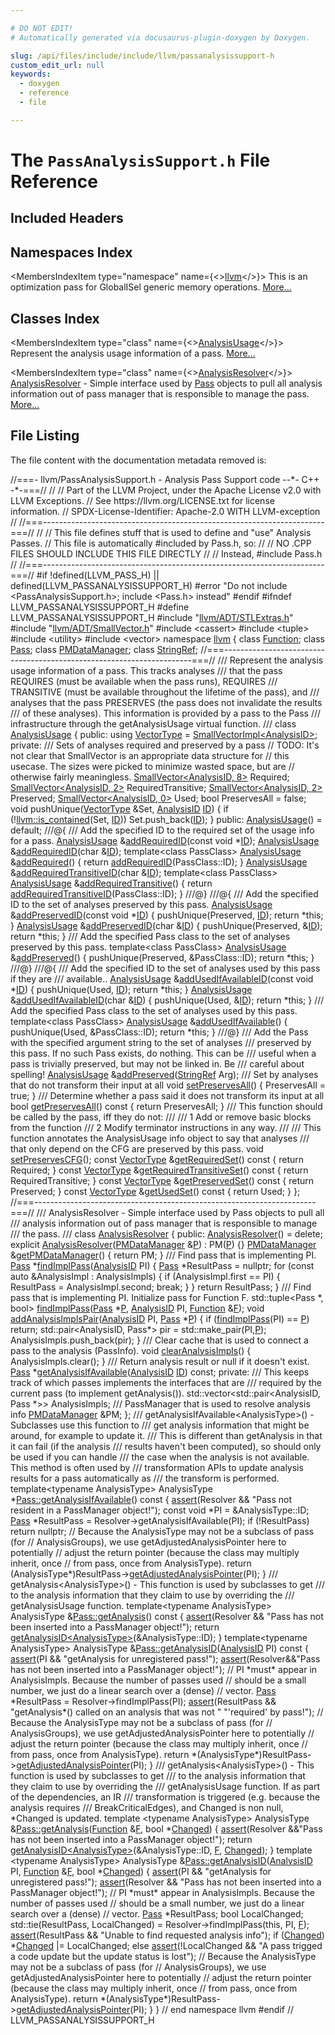 ```yaml
---

# DO NOT EDIT!
# Automatically generated via docusaurus-plugin-doxygen by Doxygen.

slug: /api/files/include/include/llvm/passanalysissupport-h
custom_edit_url: null
keywords:
  - doxygen
  - reference
  - file

---
```





# The `PassAnalysisSupport.h` File Reference

<DoxygenPage pluginConfig={pluginConfig}>



## Included Headers

<IncludesList>
<IncludesListItem
  filePath="llvm/ADT/STLExtras.h"
  permalink="/docs/api/files/include/include/llvm/include/llvm/adt/stlextras-h"
  isLocal="true" />
<IncludesListItem
  filePath="llvm/ADT/SmallVector.h"
  permalink="/docs/api/files/include/include/llvm/include/llvm/adt/smallvector-h"
  isLocal="true" />
<IncludesListItem
  filePath="cassert"
  permalink=""
  isLocal="false" />
<IncludesListItem
  filePath="tuple"
  permalink=""
  isLocal="false" />
<IncludesListItem
  filePath="utility"
  permalink=""
  isLocal="false" />
<IncludesListItem
  filePath="vector"
  permalink=""
  isLocal="false" />
</IncludesList>

## Namespaces Index

<MembersIndex>

<MembersIndexItem
  type="namespace"
  name={<><a href="/docs/api/namespaces/llvm">llvm</a></>}>
This is an optimization pass for GlobalISel generic memory operations. <a href="/docs/api/namespaces/llvm/#details">More...</a>
</MembersIndexItem>

</MembersIndex>

## Classes Index

<MembersIndex>

<MembersIndexItem
  type="class"
  name={<><a href="/docs/api/classes/llvm/analysisusage">AnalysisUsage</a></>}>
Represent the analysis usage information of a pass. <a href="/docs/api/classes/llvm/analysisusage/#details">More...</a>
</MembersIndexItem>

<MembersIndexItem
  type="class"
  name={<><a href="/docs/api/classes/llvm/analysisresolver">AnalysisResolver</a></>}>
<a href="/docs/api/classes/llvm/analysisresolver">AnalysisResolver</a> - Simple interface used by <a href="/docs/api/classes/llvm/pass">Pass</a> objects to pull all analysis information out of pass manager that is responsible to manage the pass. <a href="/docs/api/classes/llvm/analysisresolver/#details">More...</a>
</MembersIndexItem>

</MembersIndex>


## File Listing

The file content with the documentation metadata removed is:

<ProgramListing>

<Link id="l00001" /><CodeLine lineNumber="1"><Highlight kind="comment">//===- llvm/PassAnalysisSupport.h - Analysis Pass Support code --&#42;- C++ -&#42;-===//</Highlight><Highlight kind="normal"></Highlight></CodeLine>
<Link id="l00002" /><CodeLine lineNumber="2"><Highlight kind="normal"></Highlight><Highlight kind="comment">//</Highlight><Highlight kind="normal"></Highlight></CodeLine>
<Link id="l00003" /><CodeLine lineNumber="3"><Highlight kind="normal"></Highlight><Highlight kind="comment">// Part of the LLVM Project, under the Apache License v2.0 with LLVM Exceptions.</Highlight><Highlight kind="normal"></Highlight></CodeLine>
<Link id="l00004" /><CodeLine lineNumber="4"><Highlight kind="normal"></Highlight><Highlight kind="comment">// See https://llvm.org/LICENSE.txt for license information.</Highlight><Highlight kind="normal"></Highlight></CodeLine>
<Link id="l00005" /><CodeLine lineNumber="5"><Highlight kind="normal"></Highlight><Highlight kind="comment">// SPDX-License-Identifier: Apache-2.0 WITH LLVM-exception</Highlight><Highlight kind="normal"></Highlight></CodeLine>
<Link id="l00006" /><CodeLine lineNumber="6"><Highlight kind="normal"></Highlight><Highlight kind="comment">//</Highlight><Highlight kind="normal"></Highlight></CodeLine>
<Link id="l00007" /><CodeLine lineNumber="7"><Highlight kind="normal"></Highlight><Highlight kind="comment">//===----------------------------------------------------------------------===//</Highlight><Highlight kind="normal"></Highlight></CodeLine>
<Link id="l00008" /><CodeLine lineNumber="8"><Highlight kind="normal"></Highlight><Highlight kind="comment">//</Highlight><Highlight kind="normal"></Highlight></CodeLine>
<Link id="l00009" /><CodeLine lineNumber="9"><Highlight kind="normal"></Highlight><Highlight kind="comment">// This file defines stuff that is used to define and &quot;use&quot; Analysis Passes.</Highlight><Highlight kind="normal"></Highlight></CodeLine>
<Link id="l00010" /><CodeLine lineNumber="10"><Highlight kind="normal"></Highlight><Highlight kind="comment">// This file is automatically #included by Pass.h, so:</Highlight><Highlight kind="normal"></Highlight></CodeLine>
<Link id="l00011" /><CodeLine lineNumber="11"><Highlight kind="normal"></Highlight><Highlight kind="comment">//</Highlight><Highlight kind="normal"></Highlight></CodeLine>
<Link id="l00012" /><CodeLine lineNumber="12"><Highlight kind="normal"></Highlight><Highlight kind="comment">//           NO .CPP FILES SHOULD INCLUDE THIS FILE DIRECTLY</Highlight><Highlight kind="normal"></Highlight></CodeLine>
<Link id="l00013" /><CodeLine lineNumber="13"><Highlight kind="normal"></Highlight><Highlight kind="comment">//</Highlight><Highlight kind="normal"></Highlight></CodeLine>
<Link id="l00014" /><CodeLine lineNumber="14"><Highlight kind="normal"></Highlight><Highlight kind="comment">// Instead, #include Pass.h</Highlight><Highlight kind="normal"></Highlight></CodeLine>
<Link id="l00015" /><CodeLine lineNumber="15"><Highlight kind="normal"></Highlight><Highlight kind="comment">//</Highlight><Highlight kind="normal"></Highlight></CodeLine>
<Link id="l00016" /><CodeLine lineNumber="16"><Highlight kind="normal"></Highlight><Highlight kind="comment">//===----------------------------------------------------------------------===//</Highlight><Highlight kind="normal"></Highlight></CodeLine>
<Link id="l00017" /><CodeLine lineNumber="17"><Highlight kind="normal"></Highlight></CodeLine>
<Link id="l00018" /><CodeLine lineNumber="18"><Highlight kind="normal"></Highlight><Highlight kind="preprocessor">#if !defined(LLVM&#95;PASS&#95;H) || defined(LLVM&#95;PASSANALYSISSUPPORT&#95;H)</Highlight><Highlight kind="normal"></Highlight></CodeLine>
<Link id="l00019" /><CodeLine lineNumber="19"><Highlight kind="normal"></Highlight><Highlight kind="preprocessor">#error &quot;Do not include &lt;PassAnalysisSupport.h&gt;; include &lt;Pass.h&gt; instead&quot;</Highlight><Highlight kind="normal"></Highlight></CodeLine>
<Link id="l00020" /><CodeLine lineNumber="20"><Highlight kind="normal"></Highlight><Highlight kind="preprocessor">#endif</Highlight><Highlight kind="normal"></Highlight></CodeLine>
<Link id="l00021" /><CodeLine lineNumber="21"><Highlight kind="normal"></Highlight></CodeLine>
<Link id="l00022" /><CodeLine lineNumber="22"><Highlight kind="normal"></Highlight><Highlight kind="preprocessor">#ifndef LLVM&#95;PASSANALYSISSUPPORT&#95;H</Highlight><Highlight kind="normal"></Highlight></CodeLine>
<Link id="l00023" /><CodeLine lineNumber="23"><Highlight kind="normal"></Highlight><Highlight kind="preprocessor">#define LLVM&#95;PASSANALYSISSUPPORT&#95;H</Highlight><Highlight kind="normal"></Highlight></CodeLine>
<Link id="l00024" /><CodeLine lineNumber="24"><Highlight kind="normal"></Highlight></CodeLine>
<Link id="l00025" /><CodeLine lineNumber="25"><Highlight kind="normal"></Highlight><Highlight kind="preprocessor">#include &quot;<a href="/docs/api/files/include/include/llvm/include/llvm/adt/stlextras-h">llvm/ADT/STLExtras.h</a>&quot;</Highlight><Highlight kind="normal"></Highlight></CodeLine>
<Link id="l00026" /><CodeLine lineNumber="26"><Highlight kind="normal"></Highlight><Highlight kind="preprocessor">#include &quot;<a href="/docs/api/files/include/include/llvm/include/llvm/adt/smallvector-h">llvm/ADT/SmallVector.h</a>&quot;</Highlight><Highlight kind="normal"></Highlight></CodeLine>
<Link id="l00027" /><CodeLine lineNumber="27"><Highlight kind="normal"></Highlight><Highlight kind="preprocessor">#include &lt;cassert&gt;</Highlight><Highlight kind="normal"></Highlight></CodeLine>
<Link id="l00028" /><CodeLine lineNumber="28"><Highlight kind="normal"></Highlight><Highlight kind="preprocessor">#include &lt;tuple&gt;</Highlight><Highlight kind="normal"></Highlight></CodeLine>
<Link id="l00029" /><CodeLine lineNumber="29"><Highlight kind="normal"></Highlight><Highlight kind="preprocessor">#include &lt;utility&gt;</Highlight><Highlight kind="normal"></Highlight></CodeLine>
<Link id="l00030" /><CodeLine lineNumber="30"><Highlight kind="normal"></Highlight><Highlight kind="preprocessor">#include &lt;vector&gt;</Highlight><Highlight kind="normal"></Highlight></CodeLine>
<Link id="l00031" /><CodeLine lineNumber="31"><Highlight kind="normal"></Highlight></CodeLine>
<Link id="l00032" /><CodeLine lineNumber="32"><Highlight kind="normal"></Highlight><Highlight kind="keyword">namespace </Highlight><Highlight kind="normal"><a href="/docs/api/namespaces/llvm">llvm</a> &#123;</Highlight></CodeLine>
<Link id="l00033" /><CodeLine lineNumber="33"><Highlight kind="normal"></Highlight></CodeLine>
<Link id="l00034" /><CodeLine lineNumber="34"><Highlight kind="normal"></Highlight><Highlight kind="keyword">class </Highlight><Highlight kind="normal"><a href="/docs/api/classes/llvm/function">Function</a>;</Highlight></CodeLine>
<Link id="l00035" /><CodeLine lineNumber="35"><Highlight kind="normal"></Highlight><Highlight kind="keyword">class </Highlight><Highlight kind="normal"><a href="/docs/api/classes/llvm/pass">Pass</a>;</Highlight></CodeLine>
<Link id="l00036" /><CodeLine lineNumber="36"><Highlight kind="normal"></Highlight><Highlight kind="keyword">class </Highlight><Highlight kind="normal"><a href="/docs/api/classes/llvm/pmdatamanager">PMDataManager</a>;</Highlight></CodeLine>
<Link id="l00037" /><CodeLine lineNumber="37"><Highlight kind="normal"></Highlight><Highlight kind="keyword">class </Highlight><Highlight kind="normal"><a href="/docs/api/classes/llvm/stringref">StringRef</a>;</Highlight></CodeLine>
<Link id="l00038" /><CodeLine lineNumber="38"><Highlight kind="normal"></Highlight></CodeLine>
<Link id="l00039" /><CodeLine lineNumber="39"><Highlight kind="normal"></Highlight><Highlight kind="comment">//===----------------------------------------------------------------------===//</Highlight><Highlight kind="comment"></Highlight></CodeLine>
<Link id="l00040" /><CodeLine lineNumber="40"><Highlight kind="comment">/// Represent the analysis usage information of a pass.  This tracks analyses</Highlight></CodeLine>
<Link id="l00041" /><CodeLine lineNumber="41"><Highlight kind="comment">/// that the pass REQUIRES (must be available when the pass runs), REQUIRES</Highlight></CodeLine>
<Link id="l00042" /><CodeLine lineNumber="42"><Highlight kind="comment">/// TRANSITIVE (must be available throughout the lifetime of the pass), and</Highlight></CodeLine>
<Link id="l00043" /><CodeLine lineNumber="43"><Highlight kind="comment">/// analyses that the pass PRESERVES (the pass does not invalidate the results</Highlight></CodeLine>
<Link id="l00044" /><CodeLine lineNumber="44"><Highlight kind="comment">/// of these analyses).  This information is provided by a pass to the Pass</Highlight></CodeLine>
<Link id="l00045" /><CodeLine lineNumber="45"><Highlight kind="comment">/// infrastructure through the getAnalysisUsage virtual function.</Highlight></CodeLine>
<Link id="l00046" /><CodeLine lineNumber="46"><Highlight kind="comment">///</Highlight><Highlight kind="normal"></Highlight></CodeLine>
<Link id="l00047" /><CodeLine lineNumber="47" lineLink="/docs/api/classes/llvm/analysisusage"><Highlight kind="normal"></Highlight><Highlight kind="keyword">class </Highlight><Highlight kind="normal"><a href="/docs/api/classes/llvm/analysisusage/#aa371d2d081bd5a108b861090ac8f8cf7">AnalysisUsage</a> &#123;</Highlight></CodeLine>
<Link id="l00048" /><CodeLine lineNumber="48"><Highlight kind="normal"></Highlight><Highlight kind="keyword">public</Highlight><Highlight kind="normal">:</Highlight></CodeLine>
<Link id="l00049" /><CodeLine lineNumber="49" lineLink="/docs/api/classes/llvm/analysisusage/#aca5945c84f7ab80d6fb87b09c633aff9"><Highlight kind="normal">  </Highlight><Highlight kind="keyword">using </Highlight><Highlight kind="normal"><a href="/docs/api/classes/llvm/analysisusage/#aca5945c84f7ab80d6fb87b09c633aff9">VectorType</a> = <a href="/docs/api/classes/llvm/smallvectorimpl">SmallVectorImpl&lt;AnalysisID&gt;</a>;</Highlight></CodeLine>
<Link id="l00050" /><CodeLine lineNumber="50"><Highlight kind="normal"></Highlight></CodeLine>
<Link id="l00051" /><CodeLine lineNumber="51"><Highlight kind="normal"></Highlight><Highlight kind="keyword">private</Highlight><Highlight kind="normal">:</Highlight><Highlight kind="comment"></Highlight></CodeLine>
<Link id="l00052" /><CodeLine lineNumber="52"><Highlight kind="comment">  /// Sets of analyses required and preserved by a pass</Highlight><Highlight kind="normal"></Highlight></CodeLine>
<Link id="l00053" /><CodeLine lineNumber="53"><Highlight kind="normal">  </Highlight><Highlight kind="comment">// TODO: It&#39;s not clear that SmallVector is an appropriate data structure for</Highlight><Highlight kind="normal"></Highlight></CodeLine>
<Link id="l00054" /><CodeLine lineNumber="54"><Highlight kind="normal">  </Highlight><Highlight kind="comment">// this usecase.  The sizes were picked to minimize wasted space, but are</Highlight><Highlight kind="normal"></Highlight></CodeLine>
<Link id="l00055" /><CodeLine lineNumber="55"><Highlight kind="normal">  </Highlight><Highlight kind="comment">// otherwise fairly meaningless.</Highlight><Highlight kind="normal"></Highlight></CodeLine>
<Link id="l00056" /><CodeLine lineNumber="56"><Highlight kind="normal">  <a href="/docs/api/classes/llvm/smallvector">SmallVector&lt;AnalysisID, 8&gt;</a> Required;</Highlight></CodeLine>
<Link id="l00057" /><CodeLine lineNumber="57"><Highlight kind="normal">  <a href="/docs/api/classes/llvm/smallvector">SmallVector&lt;AnalysisID, 2&gt;</a> RequiredTransitive;</Highlight></CodeLine>
<Link id="l00058" /><CodeLine lineNumber="58"><Highlight kind="normal">  <a href="/docs/api/classes/llvm/smallvector">SmallVector&lt;AnalysisID, 2&gt;</a> Preserved;</Highlight></CodeLine>
<Link id="l00059" /><CodeLine lineNumber="59"><Highlight kind="normal">  <a href="/docs/api/classes/llvm/smallvector">SmallVector&lt;AnalysisID, 0&gt;</a> Used;</Highlight></CodeLine>
<Link id="l00060" /><CodeLine lineNumber="60"><Highlight kind="normal">  </Highlight><Highlight kind="keywordtype">bool</Highlight><Highlight kind="normal"> PreservesAll = </Highlight><Highlight kind="keyword">false</Highlight><Highlight kind="normal">;</Highlight></CodeLine>
<Link id="l00061" /><CodeLine lineNumber="61"><Highlight kind="normal"></Highlight></CodeLine>
<Link id="l00062" /><CodeLine lineNumber="62"><Highlight kind="normal">  </Highlight><Highlight kind="keywordtype">void</Highlight><Highlight kind="normal"> pushUnique(<a href="/docs/api/classes/llvm/analysisusage/#aca5945c84f7ab80d6fb87b09c633aff9">VectorType</a> &amp;Set, <a href="/docs/api/namespaces/llvm/#af8dcbb0c9f8f0e566a07488f68418d5b">AnalysisID</a> <a href="/docs/api/namespaces/llvm/callingconv/#abdf8cf606905c10634e831390981b0ed">ID</a>) &#123;</Highlight></CodeLine>
<Link id="l00063" /><CodeLine lineNumber="63"><Highlight kind="normal">    </Highlight><Highlight kind="keywordflow">if</Highlight><Highlight kind="normal"> (!<a href="/docs/api/namespaces/llvm/#acd1cd968cb420c82d70926920fcdc7d7">llvm::is&#95;contained</a>(Set, <a href="/docs/api/namespaces/llvm/callingconv/#abdf8cf606905c10634e831390981b0ed">ID</a>))</Highlight></CodeLine>
<Link id="l00064" /><CodeLine lineNumber="64"><Highlight kind="normal">      Set.push&#95;back(<a href="/docs/api/namespaces/llvm/callingconv/#abdf8cf606905c10634e831390981b0ed">ID</a>);</Highlight></CodeLine>
<Link id="l00065" /><CodeLine lineNumber="65"><Highlight kind="normal">  &#125;</Highlight></CodeLine>
<Link id="l00066" /><CodeLine lineNumber="66"><Highlight kind="normal"></Highlight></CodeLine>
<Link id="l00067" /><CodeLine lineNumber="67"><Highlight kind="normal"></Highlight><Highlight kind="keyword">public</Highlight><Highlight kind="normal">:</Highlight></CodeLine>
<Link id="l00068" /><CodeLine lineNumber="68" lineLink="/docs/api/classes/llvm/analysisusage/#aa371d2d081bd5a108b861090ac8f8cf7"><Highlight kind="normal">  <a href="/docs/api/classes/llvm/analysisusage/#aa371d2d081bd5a108b861090ac8f8cf7">AnalysisUsage</a>() = </Highlight><Highlight kind="keywordflow">default</Highlight><Highlight kind="normal">;</Highlight></CodeLine>
<Link id="l00069" /><CodeLine lineNumber="69"><Highlight kind="normal"></Highlight><Highlight kind="comment"></Highlight></CodeLine>
<Link id="l00070" /><CodeLine lineNumber="70"><Highlight kind="comment">  ///@&#123;</Highlight></CodeLine>
<Link id="l00071" /><CodeLine lineNumber="71"><Highlight kind="comment">  /// Add the specified ID to the required set of the usage info for a pass.</Highlight><Highlight kind="normal"></Highlight></CodeLine>
<Link id="l00072" /><CodeLine lineNumber="72"><Highlight kind="normal">  <a href="/docs/api/classes/llvm/analysisusage/#aa371d2d081bd5a108b861090ac8f8cf7">AnalysisUsage</a> &amp;<a href="/docs/api/classes/llvm/analysisusage/#a053677ebc731b47a534f841b11b5cf0c">addRequiredID</a>(</Highlight><Highlight kind="keyword">const</Highlight><Highlight kind="normal"> </Highlight><Highlight kind="keywordtype">void</Highlight><Highlight kind="normal"> &#42;<a href="/docs/api/namespaces/llvm/callingconv/#abdf8cf606905c10634e831390981b0ed">ID</a>);</Highlight></CodeLine>
<Link id="l00073" /><CodeLine lineNumber="73"><Highlight kind="normal">  <a href="/docs/api/classes/llvm/analysisusage/#aa371d2d081bd5a108b861090ac8f8cf7">AnalysisUsage</a> &amp;<a href="/docs/api/classes/llvm/analysisusage/#a053677ebc731b47a534f841b11b5cf0c">addRequiredID</a>(</Highlight><Highlight kind="keywordtype">char</Highlight><Highlight kind="normal"> &amp;<a href="/docs/api/namespaces/llvm/callingconv/#abdf8cf606905c10634e831390981b0ed">ID</a>);</Highlight></CodeLine>
<Link id="l00074" /><CodeLine lineNumber="74"><Highlight kind="normal">  </Highlight><Highlight kind="keyword">template</Highlight><Highlight kind="normal">&lt;</Highlight><Highlight kind="keyword">class</Highlight><Highlight kind="normal"> PassClass&gt;</Highlight></CodeLine>
<Link id="l00075" /><CodeLine lineNumber="75" lineLink="/docs/api/classes/llvm/analysisusage/#ae0adcccca08fb686c9ce00f9397b660c"><Highlight kind="normal">  <a href="/docs/api/classes/llvm/analysisusage/#aa371d2d081bd5a108b861090ac8f8cf7">AnalysisUsage</a> &amp;<a href="/docs/api/classes/llvm/analysisusage/#ae0adcccca08fb686c9ce00f9397b660c">addRequired</a>() &#123;</Highlight></CodeLine>
<Link id="l00076" /><CodeLine lineNumber="76"><Highlight kind="normal">    </Highlight><Highlight kind="keywordflow">return</Highlight><Highlight kind="normal"> <a href="/docs/api/classes/llvm/analysisusage/#a053677ebc731b47a534f841b11b5cf0c">addRequiredID</a>(PassClass::ID);</Highlight></CodeLine>
<Link id="l00077" /><CodeLine lineNumber="77"><Highlight kind="normal">  &#125;</Highlight></CodeLine>
<Link id="l00078" /><CodeLine lineNumber="78"><Highlight kind="normal"></Highlight></CodeLine>
<Link id="l00079" /><CodeLine lineNumber="79"><Highlight kind="normal">  <a href="/docs/api/classes/llvm/analysisusage">AnalysisUsage</a> &amp;<a href="/docs/api/classes/llvm/analysisusage/#a39c64174b9b56285668f8fc3602c868a">addRequiredTransitiveID</a>(</Highlight><Highlight kind="keywordtype">char</Highlight><Highlight kind="normal"> &amp;<a href="/docs/api/namespaces/llvm/callingconv/#abdf8cf606905c10634e831390981b0ed">ID</a>);</Highlight></CodeLine>
<Link id="l00080" /><CodeLine lineNumber="80"><Highlight kind="normal">  </Highlight><Highlight kind="keyword">template</Highlight><Highlight kind="normal">&lt;</Highlight><Highlight kind="keyword">class</Highlight><Highlight kind="normal"> PassClass&gt;</Highlight></CodeLine>
<Link id="l00081" /><CodeLine lineNumber="81" lineLink="/docs/api/classes/llvm/analysisusage/#afd8af3487564621ceeb41c2838c4469e"><Highlight kind="normal">  <a href="/docs/api/classes/llvm/analysisusage/#aa371d2d081bd5a108b861090ac8f8cf7">AnalysisUsage</a> &amp;<a href="/docs/api/classes/llvm/analysisusage/#afd8af3487564621ceeb41c2838c4469e">addRequiredTransitive</a>() &#123;</Highlight></CodeLine>
<Link id="l00082" /><CodeLine lineNumber="82"><Highlight kind="normal">    </Highlight><Highlight kind="keywordflow">return</Highlight><Highlight kind="normal"> <a href="/docs/api/classes/llvm/analysisusage/#a39c64174b9b56285668f8fc3602c868a">addRequiredTransitiveID</a>(PassClass::ID);</Highlight></CodeLine>
<Link id="l00083" /><CodeLine lineNumber="83"><Highlight kind="normal">  &#125;</Highlight><Highlight kind="comment"></Highlight></CodeLine>
<Link id="l00084" /><CodeLine lineNumber="84"><Highlight kind="comment">  ///@&#125;</Highlight><Highlight kind="normal"></Highlight></CodeLine>
<Link id="l00085" /><CodeLine lineNumber="85"><Highlight kind="normal"></Highlight><Highlight kind="comment"></Highlight></CodeLine>
<Link id="l00086" /><CodeLine lineNumber="86"><Highlight kind="comment">  ///@&#123;</Highlight></CodeLine>
<Link id="l00087" /><CodeLine lineNumber="87"><Highlight kind="comment">  /// Add the specified ID to the set of analyses preserved by this pass.</Highlight><Highlight kind="normal"></Highlight></CodeLine>
<Link id="l00088" /><CodeLine lineNumber="88" lineLink="/docs/api/classes/llvm/analysisusage/#a573df5c9c3024ebb646e15cc7450bf91"><Highlight kind="normal">  <a href="/docs/api/classes/llvm/analysisusage/#aa371d2d081bd5a108b861090ac8f8cf7">AnalysisUsage</a> &amp;<a href="/docs/api/classes/llvm/analysisusage/#a573df5c9c3024ebb646e15cc7450bf91">addPreservedID</a>(</Highlight><Highlight kind="keyword">const</Highlight><Highlight kind="normal"> </Highlight><Highlight kind="keywordtype">void</Highlight><Highlight kind="normal"> &#42;<a href="/docs/api/namespaces/llvm/callingconv/#abdf8cf606905c10634e831390981b0ed">ID</a>) &#123;</Highlight></CodeLine>
<Link id="l00089" /><CodeLine lineNumber="89"><Highlight kind="normal">    pushUnique(Preserved, <a href="/docs/api/namespaces/llvm/callingconv/#abdf8cf606905c10634e831390981b0ed">ID</a>);</Highlight></CodeLine>
<Link id="l00090" /><CodeLine lineNumber="90"><Highlight kind="normal">    </Highlight><Highlight kind="keywordflow">return</Highlight><Highlight kind="normal"> &#42;</Highlight><Highlight kind="keyword">this</Highlight><Highlight kind="normal">;</Highlight></CodeLine>
<Link id="l00091" /><CodeLine lineNumber="91"><Highlight kind="normal">  &#125;</Highlight></CodeLine>
<Link id="l00092" /><CodeLine lineNumber="92" lineLink="/docs/api/classes/llvm/analysisusage/#a4bec6c0110eba34c58f70e6cb0ae8b32"><Highlight kind="normal">  <a href="/docs/api/classes/llvm/analysisusage/#aa371d2d081bd5a108b861090ac8f8cf7">AnalysisUsage</a> &amp;<a href="/docs/api/classes/llvm/analysisusage/#a4bec6c0110eba34c58f70e6cb0ae8b32">addPreservedID</a>(</Highlight><Highlight kind="keywordtype">char</Highlight><Highlight kind="normal"> &amp;<a href="/docs/api/namespaces/llvm/callingconv/#abdf8cf606905c10634e831390981b0ed">ID</a>) &#123;</Highlight></CodeLine>
<Link id="l00093" /><CodeLine lineNumber="93"><Highlight kind="normal">    pushUnique(Preserved, &amp;<a href="/docs/api/namespaces/llvm/callingconv/#abdf8cf606905c10634e831390981b0ed">ID</a>);</Highlight></CodeLine>
<Link id="l00094" /><CodeLine lineNumber="94"><Highlight kind="normal">    </Highlight><Highlight kind="keywordflow">return</Highlight><Highlight kind="normal"> &#42;</Highlight><Highlight kind="keyword">this</Highlight><Highlight kind="normal">;</Highlight></CodeLine>
<Link id="l00095" /><CodeLine lineNumber="95"><Highlight kind="normal">  &#125;</Highlight><Highlight kind="comment"></Highlight></CodeLine>
<Link id="l00096" /><CodeLine lineNumber="96"><Highlight kind="comment">  /// Add the specified Pass class to the set of analyses preserved by this pass.</Highlight><Highlight kind="normal"></Highlight></CodeLine>
<Link id="l00097" /><CodeLine lineNumber="97"><Highlight kind="normal">  </Highlight><Highlight kind="keyword">template</Highlight><Highlight kind="normal">&lt;</Highlight><Highlight kind="keyword">class</Highlight><Highlight kind="normal"> PassClass&gt;</Highlight></CodeLine>
<Link id="l00098" /><CodeLine lineNumber="98" lineLink="/docs/api/classes/llvm/analysisusage/#ae9356b720f6fbab112d809738dcc4f2a"><Highlight kind="normal">  <a href="/docs/api/classes/llvm/analysisusage/#aa371d2d081bd5a108b861090ac8f8cf7">AnalysisUsage</a> &amp;<a href="/docs/api/classes/llvm/analysisusage/#ae9356b720f6fbab112d809738dcc4f2a">addPreserved</a>() &#123;</Highlight></CodeLine>
<Link id="l00099" /><CodeLine lineNumber="99"><Highlight kind="normal">    pushUnique(Preserved, &amp;PassClass::ID);</Highlight></CodeLine>
<Link id="l00100" /><CodeLine lineNumber="100"><Highlight kind="normal">    </Highlight><Highlight kind="keywordflow">return</Highlight><Highlight kind="normal"> &#42;</Highlight><Highlight kind="keyword">this</Highlight><Highlight kind="normal">;</Highlight></CodeLine>
<Link id="l00101" /><CodeLine lineNumber="101"><Highlight kind="normal">  &#125;</Highlight><Highlight kind="comment"></Highlight></CodeLine>
<Link id="l00102" /><CodeLine lineNumber="102"><Highlight kind="comment">  ///@&#125;</Highlight><Highlight kind="normal"></Highlight></CodeLine>
<Link id="l00103" /><CodeLine lineNumber="103"><Highlight kind="normal"></Highlight><Highlight kind="comment"></Highlight></CodeLine>
<Link id="l00104" /><CodeLine lineNumber="104"><Highlight kind="comment">  ///@&#123;</Highlight></CodeLine>
<Link id="l00105" /><CodeLine lineNumber="105"><Highlight kind="comment">  /// Add the specified ID to the set of analyses used by this pass if they are</Highlight></CodeLine>
<Link id="l00106" /><CodeLine lineNumber="106"><Highlight kind="comment">  /// available..</Highlight><Highlight kind="normal"></Highlight></CodeLine>
<Link id="l00107" /><CodeLine lineNumber="107" lineLink="/docs/api/classes/llvm/analysisusage/#a6e3b2899057c9d61b73d239680b6cada"><Highlight kind="normal">  <a href="/docs/api/classes/llvm/analysisusage/#aa371d2d081bd5a108b861090ac8f8cf7">AnalysisUsage</a> &amp;<a href="/docs/api/classes/llvm/analysisusage/#a6e3b2899057c9d61b73d239680b6cada">addUsedIfAvailableID</a>(</Highlight><Highlight kind="keyword">const</Highlight><Highlight kind="normal"> </Highlight><Highlight kind="keywordtype">void</Highlight><Highlight kind="normal"> &#42;<a href="/docs/api/namespaces/llvm/callingconv/#abdf8cf606905c10634e831390981b0ed">ID</a>) &#123;</Highlight></CodeLine>
<Link id="l00108" /><CodeLine lineNumber="108"><Highlight kind="normal">    pushUnique(Used, <a href="/docs/api/namespaces/llvm/callingconv/#abdf8cf606905c10634e831390981b0ed">ID</a>);</Highlight></CodeLine>
<Link id="l00109" /><CodeLine lineNumber="109"><Highlight kind="normal">    </Highlight><Highlight kind="keywordflow">return</Highlight><Highlight kind="normal"> &#42;</Highlight><Highlight kind="keyword">this</Highlight><Highlight kind="normal">;</Highlight></CodeLine>
<Link id="l00110" /><CodeLine lineNumber="110"><Highlight kind="normal">  &#125;</Highlight></CodeLine>
<Link id="l00111" /><CodeLine lineNumber="111" lineLink="/docs/api/classes/llvm/analysisusage/#a9eb4c96bc9f31369564e5061a0137bb8"><Highlight kind="normal">  <a href="/docs/api/classes/llvm/analysisusage/#aa371d2d081bd5a108b861090ac8f8cf7">AnalysisUsage</a> &amp;<a href="/docs/api/classes/llvm/analysisusage/#a9eb4c96bc9f31369564e5061a0137bb8">addUsedIfAvailableID</a>(</Highlight><Highlight kind="keywordtype">char</Highlight><Highlight kind="normal"> &amp;<a href="/docs/api/namespaces/llvm/callingconv/#abdf8cf606905c10634e831390981b0ed">ID</a>) &#123;</Highlight></CodeLine>
<Link id="l00112" /><CodeLine lineNumber="112"><Highlight kind="normal">    pushUnique(Used, &amp;<a href="/docs/api/namespaces/llvm/callingconv/#abdf8cf606905c10634e831390981b0ed">ID</a>);</Highlight></CodeLine>
<Link id="l00113" /><CodeLine lineNumber="113"><Highlight kind="normal">    </Highlight><Highlight kind="keywordflow">return</Highlight><Highlight kind="normal"> &#42;</Highlight><Highlight kind="keyword">this</Highlight><Highlight kind="normal">;</Highlight></CodeLine>
<Link id="l00114" /><CodeLine lineNumber="114"><Highlight kind="normal">  &#125;</Highlight><Highlight kind="comment"></Highlight></CodeLine>
<Link id="l00115" /><CodeLine lineNumber="115"><Highlight kind="comment">  /// Add the specified Pass class to the set of analyses used by this pass.</Highlight><Highlight kind="normal"></Highlight></CodeLine>
<Link id="l00116" /><CodeLine lineNumber="116"><Highlight kind="normal">  </Highlight><Highlight kind="keyword">template</Highlight><Highlight kind="normal">&lt;</Highlight><Highlight kind="keyword">class</Highlight><Highlight kind="normal"> PassClass&gt;</Highlight></CodeLine>
<Link id="l00117" /><CodeLine lineNumber="117" lineLink="/docs/api/classes/llvm/analysisusage/#aaeddaf79040291b6f3e0db57943aac39"><Highlight kind="normal">  <a href="/docs/api/classes/llvm/analysisusage/#aa371d2d081bd5a108b861090ac8f8cf7">AnalysisUsage</a> &amp;<a href="/docs/api/classes/llvm/analysisusage/#aaeddaf79040291b6f3e0db57943aac39">addUsedIfAvailable</a>() &#123;</Highlight></CodeLine>
<Link id="l00118" /><CodeLine lineNumber="118"><Highlight kind="normal">    pushUnique(Used, &amp;PassClass::ID);</Highlight></CodeLine>
<Link id="l00119" /><CodeLine lineNumber="119"><Highlight kind="normal">    </Highlight><Highlight kind="keywordflow">return</Highlight><Highlight kind="normal"> &#42;</Highlight><Highlight kind="keyword">this</Highlight><Highlight kind="normal">;</Highlight></CodeLine>
<Link id="l00120" /><CodeLine lineNumber="120"><Highlight kind="normal">  &#125;</Highlight><Highlight kind="comment"></Highlight></CodeLine>
<Link id="l00121" /><CodeLine lineNumber="121"><Highlight kind="comment">  ///@&#125;</Highlight><Highlight kind="normal"></Highlight></CodeLine>
<Link id="l00122" /><CodeLine lineNumber="122"><Highlight kind="normal"></Highlight><Highlight kind="comment"></Highlight></CodeLine>
<Link id="l00123" /><CodeLine lineNumber="123"><Highlight kind="comment">  /// Add the Pass with the specified argument string to the set of analyses</Highlight></CodeLine>
<Link id="l00124" /><CodeLine lineNumber="124"><Highlight kind="comment">  /// preserved by this pass. If no such Pass exists, do nothing. This can be</Highlight></CodeLine>
<Link id="l00125" /><CodeLine lineNumber="125"><Highlight kind="comment">  /// useful when a pass is trivially preserved, but may not be linked in. Be</Highlight></CodeLine>
<Link id="l00126" /><CodeLine lineNumber="126"><Highlight kind="comment">  /// careful about spelling!</Highlight><Highlight kind="normal"></Highlight></CodeLine>
<Link id="l00127" /><CodeLine lineNumber="127"><Highlight kind="normal">  <a href="/docs/api/classes/llvm/analysisusage">AnalysisUsage</a> &amp;<a href="/docs/api/classes/llvm/analysisusage/#ae9356b720f6fbab112d809738dcc4f2a">addPreserved</a>(<a href="/docs/api/classes/llvm/stringref">StringRef</a> Arg);</Highlight></CodeLine>
<Link id="l00128" /><CodeLine lineNumber="128"><Highlight kind="normal"></Highlight><Highlight kind="comment"></Highlight></CodeLine>
<Link id="l00129" /><CodeLine lineNumber="129"><Highlight kind="comment">  /// Set by analyses that do not transform their input at all</Highlight><Highlight kind="normal"></Highlight></CodeLine>
<Link id="l00130" /><CodeLine lineNumber="130" lineLink="/docs/api/classes/llvm/analysisusage/#af22b06a6a4f9df80454071685a0d6a02"><Highlight kind="normal">  </Highlight><Highlight kind="keywordtype">void</Highlight><Highlight kind="normal"> <a href="/docs/api/classes/llvm/analysisusage/#af22b06a6a4f9df80454071685a0d6a02">setPreservesAll</a>() &#123; PreservesAll = </Highlight><Highlight kind="keyword">true</Highlight><Highlight kind="normal">; &#125;</Highlight></CodeLine>
<Link id="l00131" /><CodeLine lineNumber="131"><Highlight kind="normal"></Highlight><Highlight kind="comment"></Highlight></CodeLine>
<Link id="l00132" /><CodeLine lineNumber="132"><Highlight kind="comment">  /// Determine whether a pass said it does not transform its input at all</Highlight><Highlight kind="normal"></Highlight></CodeLine>
<Link id="l00133" /><CodeLine lineNumber="133" lineLink="/docs/api/classes/llvm/analysisusage/#af25c3e35aa8152adb82963b80be929c0"><Highlight kind="normal">  </Highlight><Highlight kind="keywordtype">bool</Highlight><Highlight kind="normal"> <a href="/docs/api/classes/llvm/analysisusage/#af25c3e35aa8152adb82963b80be929c0">getPreservesAll</a>()</Highlight><Highlight kind="keyword"> const </Highlight><Highlight kind="normal">&#123; </Highlight><Highlight kind="keywordflow">return</Highlight><Highlight kind="normal"> PreservesAll; &#125;</Highlight></CodeLine>
<Link id="l00134" /><CodeLine lineNumber="134"><Highlight kind="normal"></Highlight><Highlight kind="comment"></Highlight></CodeLine>
<Link id="l00135" /><CodeLine lineNumber="135"><Highlight kind="comment">  /// This function should be called by the pass, iff they do not:</Highlight></CodeLine>
<Link id="l00136" /><CodeLine lineNumber="136"><Highlight kind="comment">  ///</Highlight></CodeLine>
<Link id="l00137" /><CodeLine lineNumber="137"><Highlight kind="comment">  ///  1 Add or remove basic blocks from the function</Highlight></CodeLine>
<Link id="l00138" /><CodeLine lineNumber="138"><Highlight kind="comment">  ///  2 Modify terminator instructions in any way.</Highlight></CodeLine>
<Link id="l00139" /><CodeLine lineNumber="139"><Highlight kind="comment">  ///</Highlight></CodeLine>
<Link id="l00140" /><CodeLine lineNumber="140"><Highlight kind="comment">  /// This function annotates the AnalysisUsage info object to say that analyses</Highlight></CodeLine>
<Link id="l00141" /><CodeLine lineNumber="141"><Highlight kind="comment">  /// that only depend on the CFG are preserved by this pass.</Highlight><Highlight kind="normal"></Highlight></CodeLine>
<Link id="l00142" /><CodeLine lineNumber="142"><Highlight kind="normal">  </Highlight><Highlight kind="keywordtype">void</Highlight><Highlight kind="normal"> <a href="/docs/api/classes/llvm/analysisusage/#af11a6ebf7ab3c388234cb6d5378439a3">setPreservesCFG</a>();</Highlight></CodeLine>
<Link id="l00143" /><CodeLine lineNumber="143"><Highlight kind="normal"></Highlight></CodeLine>
<Link id="l00144" /><CodeLine lineNumber="144" lineLink="/docs/api/classes/llvm/analysisusage/#a299caaa13ef3566bddb9781064aebdb9"><Highlight kind="normal">  </Highlight><Highlight kind="keyword">const</Highlight><Highlight kind="normal"> <a href="/docs/api/classes/llvm/analysisusage/#aca5945c84f7ab80d6fb87b09c633aff9">VectorType</a> &amp;<a href="/docs/api/classes/llvm/analysisusage/#a299caaa13ef3566bddb9781064aebdb9">getRequiredSet</a>()</Highlight><Highlight kind="keyword"> const </Highlight><Highlight kind="normal">&#123; </Highlight><Highlight kind="keywordflow">return</Highlight><Highlight kind="normal"> Required; &#125;</Highlight></CodeLine>
<Link id="l00145" /><CodeLine lineNumber="145" lineLink="/docs/api/classes/llvm/analysisusage/#aab8bb94b2d54bff44ec50eade145bd08"><Highlight kind="normal">  </Highlight><Highlight kind="keyword">const</Highlight><Highlight kind="normal"> <a href="/docs/api/classes/llvm/analysisusage/#aca5945c84f7ab80d6fb87b09c633aff9">VectorType</a> &amp;<a href="/docs/api/classes/llvm/analysisusage/#aab8bb94b2d54bff44ec50eade145bd08">getRequiredTransitiveSet</a>()</Highlight><Highlight kind="keyword"> const </Highlight><Highlight kind="normal">&#123;</Highlight></CodeLine>
<Link id="l00146" /><CodeLine lineNumber="146"><Highlight kind="normal">    </Highlight><Highlight kind="keywordflow">return</Highlight><Highlight kind="normal"> RequiredTransitive;</Highlight></CodeLine>
<Link id="l00147" /><CodeLine lineNumber="147"><Highlight kind="normal">  &#125;</Highlight></CodeLine>
<Link id="l00148" /><CodeLine lineNumber="148" lineLink="/docs/api/classes/llvm/analysisusage/#af9c346823bed8d8787ced3ce5b0a2ced"><Highlight kind="normal">  </Highlight><Highlight kind="keyword">const</Highlight><Highlight kind="normal"> <a href="/docs/api/classes/llvm/analysisusage/#aca5945c84f7ab80d6fb87b09c633aff9">VectorType</a> &amp;<a href="/docs/api/classes/llvm/analysisusage/#af9c346823bed8d8787ced3ce5b0a2ced">getPreservedSet</a>()</Highlight><Highlight kind="keyword"> const </Highlight><Highlight kind="normal">&#123; </Highlight><Highlight kind="keywordflow">return</Highlight><Highlight kind="normal"> Preserved; &#125;</Highlight></CodeLine>
<Link id="l00149" /><CodeLine lineNumber="149" lineLink="/docs/api/classes/llvm/analysisusage/#ad0364d79e9c78f6781cbe243737f5908"><Highlight kind="normal">  </Highlight><Highlight kind="keyword">const</Highlight><Highlight kind="normal"> <a href="/docs/api/classes/llvm/analysisusage/#aca5945c84f7ab80d6fb87b09c633aff9">VectorType</a> &amp;<a href="/docs/api/classes/llvm/analysisusage/#ad0364d79e9c78f6781cbe243737f5908">getUsedSet</a>()</Highlight><Highlight kind="keyword"> const </Highlight><Highlight kind="normal">&#123; </Highlight><Highlight kind="keywordflow">return</Highlight><Highlight kind="normal"> Used; &#125;</Highlight></CodeLine>
<Link id="l00150" /><CodeLine lineNumber="150"><Highlight kind="normal">&#125;;</Highlight></CodeLine>
<Link id="l00151" /><CodeLine lineNumber="151"><Highlight kind="normal"></Highlight></CodeLine>
<Link id="l00152" /><CodeLine lineNumber="152"><Highlight kind="normal"></Highlight><Highlight kind="comment">//===----------------------------------------------------------------------===//</Highlight><Highlight kind="comment"></Highlight></CodeLine>
<Link id="l00153" /><CodeLine lineNumber="153"><Highlight kind="comment">/// AnalysisResolver - Simple interface used by Pass objects to pull all</Highlight></CodeLine>
<Link id="l00154" /><CodeLine lineNumber="154"><Highlight kind="comment">/// analysis information out of pass manager that is responsible to manage</Highlight></CodeLine>
<Link id="l00155" /><CodeLine lineNumber="155"><Highlight kind="comment">/// the pass.</Highlight></CodeLine>
<Link id="l00156" /><CodeLine lineNumber="156"><Highlight kind="comment">///</Highlight><Highlight kind="normal"></Highlight></CodeLine>
<Link id="l00157" /><CodeLine lineNumber="157" lineLink="/docs/api/classes/llvm/analysisresolver"><Highlight kind="normal"></Highlight><Highlight kind="keyword">class </Highlight><Highlight kind="normal"><a href="/docs/api/classes/llvm/analysisresolver/#ac31431f034fc6bed4a533fdc0adc8cb2">AnalysisResolver</a> &#123;</Highlight></CodeLine>
<Link id="l00158" /><CodeLine lineNumber="158"><Highlight kind="normal"></Highlight><Highlight kind="keyword">public</Highlight><Highlight kind="normal">:</Highlight></CodeLine>
<Link id="l00159" /><CodeLine lineNumber="159" lineLink="/docs/api/classes/llvm/analysisresolver/#ac31431f034fc6bed4a533fdc0adc8cb2"><Highlight kind="normal">  <a href="/docs/api/classes/llvm/analysisresolver/#ac31431f034fc6bed4a533fdc0adc8cb2">AnalysisResolver</a>() = </Highlight><Highlight kind="keyword">delete</Highlight><Highlight kind="normal">;</Highlight></CodeLine>
<Link id="l00160" /><CodeLine lineNumber="160" lineLink="/docs/api/classes/llvm/analysisresolver/#a94a90f68a08f3f67ab3a3c52014c0b7d"><Highlight kind="normal">  </Highlight><Highlight kind="keyword">explicit</Highlight><Highlight kind="normal"> <a href="/docs/api/classes/llvm/analysisresolver/#a94a90f68a08f3f67ab3a3c52014c0b7d">AnalysisResolver</a>(<a href="/docs/api/classes/llvm/pmdatamanager">PMDataManager</a> &amp;<a href="/docs/api/files/lib/lib/option/option-cpp/#a04665169063c8ca1f2ea96c27fc7c2b2">P</a>) : PM(<a href="/docs/api/files/lib/lib/option/option-cpp/#a04665169063c8ca1f2ea96c27fc7c2b2">P</a>) &#123;&#125;</Highlight></CodeLine>
<Link id="l00161" /><CodeLine lineNumber="161"><Highlight kind="normal"></Highlight></CodeLine>
<Link id="l00162" /><CodeLine lineNumber="162" lineLink="/docs/api/classes/llvm/analysisresolver/#a2cfbfb9f4e4110382ff2c188a902668a"><Highlight kind="normal">  <a href="/docs/api/classes/llvm/pmdatamanager">PMDataManager</a> &amp;<a href="/docs/api/classes/llvm/analysisresolver/#a2cfbfb9f4e4110382ff2c188a902668a">getPMDataManager</a>() &#123; </Highlight><Highlight kind="keywordflow">return</Highlight><Highlight kind="normal"> PM; &#125;</Highlight></CodeLine>
<Link id="l00163" /><CodeLine lineNumber="163"><Highlight kind="normal"></Highlight><Highlight kind="comment"></Highlight></CodeLine>
<Link id="l00164" /><CodeLine lineNumber="164"><Highlight kind="comment">  /// Find pass that is implementing PI.</Highlight><Highlight kind="normal"></Highlight></CodeLine>
<Link id="l00165" /><CodeLine lineNumber="165" lineLink="/docs/api/classes/llvm/analysisresolver/#a103386fa0d794773d859e9d29957a9e7"><Highlight kind="normal">  <a href="/docs/api/classes/llvm/pass">Pass</a> &#42;<a href="/docs/api/classes/llvm/analysisresolver/#a103386fa0d794773d859e9d29957a9e7">findImplPass</a>(<a href="/docs/api/namespaces/llvm/#af8dcbb0c9f8f0e566a07488f68418d5b">AnalysisID</a> PI) &#123;</Highlight></CodeLine>
<Link id="l00166" /><CodeLine lineNumber="166"><Highlight kind="normal">    <a href="/docs/api/classes/llvm/pass">Pass</a> &#42;ResultPass = </Highlight><Highlight kind="keyword">nullptr</Highlight><Highlight kind="normal">;</Highlight></CodeLine>
<Link id="l00167" /><CodeLine lineNumber="167"><Highlight kind="normal">    </Highlight><Highlight kind="keywordflow">for</Highlight><Highlight kind="normal"> (</Highlight><Highlight kind="keyword">const</Highlight><Highlight kind="normal"> </Highlight><Highlight kind="keyword">auto</Highlight><Highlight kind="normal"> &amp;AnalysisImpl : AnalysisImpls) &#123;</Highlight></CodeLine>
<Link id="l00168" /><CodeLine lineNumber="168"><Highlight kind="normal">      </Highlight><Highlight kind="keywordflow">if</Highlight><Highlight kind="normal"> (AnalysisImpl.first == PI) &#123;</Highlight></CodeLine>
<Link id="l00169" /><CodeLine lineNumber="169"><Highlight kind="normal">        ResultPass = AnalysisImpl.second;</Highlight></CodeLine>
<Link id="l00170" /><CodeLine lineNumber="170"><Highlight kind="normal">        </Highlight><Highlight kind="keywordflow">break</Highlight><Highlight kind="normal">;</Highlight></CodeLine>
<Link id="l00171" /><CodeLine lineNumber="171"><Highlight kind="normal">      &#125;</Highlight></CodeLine>
<Link id="l00172" /><CodeLine lineNumber="172"><Highlight kind="normal">    &#125;</Highlight></CodeLine>
<Link id="l00173" /><CodeLine lineNumber="173"><Highlight kind="normal">    </Highlight><Highlight kind="keywordflow">return</Highlight><Highlight kind="normal"> ResultPass;</Highlight></CodeLine>
<Link id="l00174" /><CodeLine lineNumber="174"><Highlight kind="normal">  &#125;</Highlight></CodeLine>
<Link id="l00175" /><CodeLine lineNumber="175"><Highlight kind="normal"></Highlight><Highlight kind="comment"></Highlight></CodeLine>
<Link id="l00176" /><CodeLine lineNumber="176"><Highlight kind="comment">  /// Find pass that is implementing PI. Initialize pass for Function F.</Highlight><Highlight kind="normal"></Highlight></CodeLine>
<Link id="l00177" /><CodeLine lineNumber="177"><Highlight kind="normal">  std::tuple&lt;Pass &#42;, bool&gt; <a href="/docs/api/classes/llvm/analysisresolver/#a103386fa0d794773d859e9d29957a9e7">findImplPass</a>(<a href="/docs/api/classes/llvm/pass">Pass</a> &#42;<a href="/docs/api/files/lib/lib/option/option-cpp/#a04665169063c8ca1f2ea96c27fc7c2b2">P</a>, <a href="/docs/api/namespaces/llvm/#af8dcbb0c9f8f0e566a07488f68418d5b">AnalysisID</a> PI, <a href="/docs/api/classes/llvm/function">Function</a> &amp;<a href="/docs/api/files/lib/lib/support/md5-cpp/#a96d73bbd7af15cb1fc38c3f4a3bd82e9">F</a>);</Highlight></CodeLine>
<Link id="l00178" /><CodeLine lineNumber="178"><Highlight kind="normal"></Highlight></CodeLine>
<Link id="l00179" /><CodeLine lineNumber="179" lineLink="/docs/api/classes/llvm/analysisresolver/#a01d493bec362b20703d57138b6873382"><Highlight kind="normal">  </Highlight><Highlight kind="keywordtype">void</Highlight><Highlight kind="normal"> <a href="/docs/api/classes/llvm/analysisresolver/#a01d493bec362b20703d57138b6873382">addAnalysisImplsPair</a>(<a href="/docs/api/namespaces/llvm/#af8dcbb0c9f8f0e566a07488f68418d5b">AnalysisID</a> PI, <a href="/docs/api/classes/llvm/pass">Pass</a> &#42;<a href="/docs/api/files/lib/lib/option/option-cpp/#a04665169063c8ca1f2ea96c27fc7c2b2">P</a>) &#123;</Highlight></CodeLine>
<Link id="l00180" /><CodeLine lineNumber="180"><Highlight kind="normal">    </Highlight><Highlight kind="keywordflow">if</Highlight><Highlight kind="normal"> (<a href="/docs/api/classes/llvm/analysisresolver/#a103386fa0d794773d859e9d29957a9e7">findImplPass</a>(PI) == <a href="/docs/api/files/lib/lib/option/option-cpp/#a04665169063c8ca1f2ea96c27fc7c2b2">P</a>)</Highlight></CodeLine>
<Link id="l00181" /><CodeLine lineNumber="181"><Highlight kind="normal">      </Highlight><Highlight kind="keywordflow">return</Highlight><Highlight kind="normal">;</Highlight></CodeLine>
<Link id="l00182" /><CodeLine lineNumber="182"><Highlight kind="normal">    std::pair&lt;AnalysisID, Pass&#42;&gt; pir = std::make&#95;pair(PI,<a href="/docs/api/files/lib/lib/option/option-cpp/#a04665169063c8ca1f2ea96c27fc7c2b2">P</a>);</Highlight></CodeLine>
<Link id="l00183" /><CodeLine lineNumber="183"><Highlight kind="normal">    AnalysisImpls.push&#95;back(pir);</Highlight></CodeLine>
<Link id="l00184" /><CodeLine lineNumber="184"><Highlight kind="normal">  &#125;</Highlight></CodeLine>
<Link id="l00185" /><CodeLine lineNumber="185"><Highlight kind="normal"></Highlight><Highlight kind="comment"></Highlight></CodeLine>
<Link id="l00186" /><CodeLine lineNumber="186"><Highlight kind="comment">  /// Clear cache that is used to connect a pass to the analysis (PassInfo).</Highlight><Highlight kind="normal"></Highlight></CodeLine>
<Link id="l00187" /><CodeLine lineNumber="187" lineLink="/docs/api/classes/llvm/analysisresolver/#ab3cc8fe33d09260110dcf79677206591"><Highlight kind="normal">  </Highlight><Highlight kind="keywordtype">void</Highlight><Highlight kind="normal"> <a href="/docs/api/classes/llvm/analysisresolver/#ab3cc8fe33d09260110dcf79677206591">clearAnalysisImpls</a>() &#123;</Highlight></CodeLine>
<Link id="l00188" /><CodeLine lineNumber="188"><Highlight kind="normal">    AnalysisImpls.clear();</Highlight></CodeLine>
<Link id="l00189" /><CodeLine lineNumber="189"><Highlight kind="normal">  &#125;</Highlight></CodeLine>
<Link id="l00190" /><CodeLine lineNumber="190"><Highlight kind="normal"></Highlight><Highlight kind="comment"></Highlight></CodeLine>
<Link id="l00191" /><CodeLine lineNumber="191"><Highlight kind="comment">  /// Return analysis result or null if it doesn&#39;t exist.</Highlight><Highlight kind="normal"></Highlight></CodeLine>
<Link id="l00192" /><CodeLine lineNumber="192"><Highlight kind="normal">  <a href="/docs/api/classes/llvm/pass">Pass</a> &#42;<a href="/docs/api/classes/llvm/analysisresolver/#af4ddf5f78bc987b43d6755fd8767e8d0">getAnalysisIfAvailable</a>(<a href="/docs/api/namespaces/llvm/#af8dcbb0c9f8f0e566a07488f68418d5b">AnalysisID</a> <a href="/docs/api/namespaces/llvm/callingconv/#abdf8cf606905c10634e831390981b0ed">ID</a>) </Highlight><Highlight kind="keyword">const</Highlight><Highlight kind="normal">;</Highlight></CodeLine>
<Link id="l00193" /><CodeLine lineNumber="193"><Highlight kind="normal"></Highlight></CodeLine>
<Link id="l00194" /><CodeLine lineNumber="194"><Highlight kind="normal"></Highlight><Highlight kind="keyword">private</Highlight><Highlight kind="normal">:</Highlight><Highlight kind="comment"></Highlight></CodeLine>
<Link id="l00195" /><CodeLine lineNumber="195"><Highlight kind="comment">  /// This keeps track of which passes implements the interfaces that are</Highlight></CodeLine>
<Link id="l00196" /><CodeLine lineNumber="196"><Highlight kind="comment">  /// required by the current pass (to implement getAnalysis()).</Highlight><Highlight kind="normal"></Highlight></CodeLine>
<Link id="l00197" /><CodeLine lineNumber="197"><Highlight kind="normal">  std::vector&lt;std::pair&lt;AnalysisID, Pass &#42;&gt;&gt; AnalysisImpls;</Highlight></CodeLine>
<Link id="l00198" /><CodeLine lineNumber="198"><Highlight kind="normal"></Highlight><Highlight kind="comment"></Highlight></CodeLine>
<Link id="l00199" /><CodeLine lineNumber="199"><Highlight kind="comment">  /// PassManager that is used to resolve analysis info</Highlight><Highlight kind="normal"></Highlight></CodeLine>
<Link id="l00200" /><CodeLine lineNumber="200"><Highlight kind="normal">  <a href="/docs/api/classes/llvm/pmdatamanager">PMDataManager</a> &amp;PM;</Highlight></CodeLine>
<Link id="l00201" /><CodeLine lineNumber="201"><Highlight kind="normal">&#125;;</Highlight></CodeLine>
<Link id="l00202" /><CodeLine lineNumber="202"><Highlight kind="normal"></Highlight><Highlight kind="comment"></Highlight></CodeLine>
<Link id="l00203" /><CodeLine lineNumber="203"><Highlight kind="comment">/// getAnalysisIfAvailable&lt;AnalysisType&gt;() - Subclasses use this function to</Highlight></CodeLine>
<Link id="l00204" /><CodeLine lineNumber="204"><Highlight kind="comment">/// get analysis information that might be around, for example to update it.</Highlight></CodeLine>
<Link id="l00205" /><CodeLine lineNumber="205"><Highlight kind="comment">/// This is different than getAnalysis in that it can fail (if the analysis</Highlight></CodeLine>
<Link id="l00206" /><CodeLine lineNumber="206"><Highlight kind="comment">/// results haven&#39;t been computed), so should only be used if you can handle</Highlight></CodeLine>
<Link id="l00207" /><CodeLine lineNumber="207"><Highlight kind="comment">/// the case when the analysis is not available.  This method is often used by</Highlight></CodeLine>
<Link id="l00208" /><CodeLine lineNumber="208"><Highlight kind="comment">/// transformation APIs to update analysis results for a pass automatically as</Highlight></CodeLine>
<Link id="l00209" /><CodeLine lineNumber="209"><Highlight kind="comment">/// the transform is performed.</Highlight><Highlight kind="normal"></Highlight></CodeLine>
<Link id="l00210" /><CodeLine lineNumber="210"><Highlight kind="normal"></Highlight><Highlight kind="keyword">template</Highlight><Highlight kind="normal">&lt;</Highlight><Highlight kind="keyword">typename</Highlight><Highlight kind="normal"> AnalysisType&gt;</Highlight></CodeLine>
<Link id="l00211" /><CodeLine lineNumber="211" lineLink="/docs/api/classes/llvm/pass/#af94c014e968489e96c7d4353a84ad7f5"><Highlight kind="normal">AnalysisType &#42;<a href="/docs/api/classes/llvm/pass/#af94c014e968489e96c7d4353a84ad7f5">Pass::getAnalysisIfAvailable</a>()</Highlight><Highlight kind="keyword"> const </Highlight><Highlight kind="normal">&#123;</Highlight></CodeLine>
<Link id="l00212" /><CodeLine lineNumber="212"><Highlight kind="normal">  <a href="/docs/api/files/lib/lib/target/lib/target/amdgpu/silowercontrolflow-cpp/#a4868c5d81c5ccc98c47aeab6244346a0">assert</a>(Resolver &amp;&amp; </Highlight><Highlight kind="stringliteral">&quot;Pass not resident in a PassManager object!&quot;</Highlight><Highlight kind="normal">);</Highlight></CodeLine>
<Link id="l00213" /><CodeLine lineNumber="213"><Highlight kind="normal"></Highlight></CodeLine>
<Link id="l00214" /><CodeLine lineNumber="214"><Highlight kind="normal">  </Highlight><Highlight kind="keyword">const</Highlight><Highlight kind="normal"> </Highlight><Highlight kind="keywordtype">void</Highlight><Highlight kind="normal"> &#42;PI = &amp;AnalysisType::ID;</Highlight></CodeLine>
<Link id="l00215" /><CodeLine lineNumber="215"><Highlight kind="normal"></Highlight></CodeLine>
<Link id="l00216" /><CodeLine lineNumber="216"><Highlight kind="normal">  <a href="/docs/api/classes/llvm/pass/#a16baa169d062524be5a6b67609266174">Pass</a> &#42;ResultPass = Resolver-&gt;getAnalysisIfAvailable(PI);</Highlight></CodeLine>
<Link id="l00217" /><CodeLine lineNumber="217"><Highlight kind="normal">  </Highlight><Highlight kind="keywordflow">if</Highlight><Highlight kind="normal"> (!ResultPass) </Highlight><Highlight kind="keywordflow">return</Highlight><Highlight kind="normal"> </Highlight><Highlight kind="keyword">nullptr</Highlight><Highlight kind="normal">;</Highlight></CodeLine>
<Link id="l00218" /><CodeLine lineNumber="218"><Highlight kind="normal"></Highlight></CodeLine>
<Link id="l00219" /><CodeLine lineNumber="219"><Highlight kind="normal">  </Highlight><Highlight kind="comment">// Because the AnalysisType may not be a subclass of pass (for</Highlight><Highlight kind="normal"></Highlight></CodeLine>
<Link id="l00220" /><CodeLine lineNumber="220"><Highlight kind="normal">  </Highlight><Highlight kind="comment">// AnalysisGroups), we use getAdjustedAnalysisPointer here to potentially</Highlight><Highlight kind="normal"></Highlight></CodeLine>
<Link id="l00221" /><CodeLine lineNumber="221"><Highlight kind="normal">  </Highlight><Highlight kind="comment">// adjust the return pointer (because the class may multiply inherit, once</Highlight><Highlight kind="normal"></Highlight></CodeLine>
<Link id="l00222" /><CodeLine lineNumber="222"><Highlight kind="normal">  </Highlight><Highlight kind="comment">// from pass, once from AnalysisType).</Highlight><Highlight kind="normal"></Highlight></CodeLine>
<Link id="l00223" /><CodeLine lineNumber="223"><Highlight kind="normal">  </Highlight><Highlight kind="keywordflow">return</Highlight><Highlight kind="normal"> (AnalysisType&#42;)ResultPass-&gt;<a href="/docs/api/classes/llvm/pass/#a03d3a81b1c46aff7c38ef3a6750ba225">getAdjustedAnalysisPointer</a>(PI);</Highlight></CodeLine>
<Link id="l00224" /><CodeLine lineNumber="224"><Highlight kind="normal">&#125;</Highlight></CodeLine>
<Link id="l00225" /><CodeLine lineNumber="225"><Highlight kind="normal"></Highlight><Highlight kind="comment"></Highlight></CodeLine>
<Link id="l00226" /><CodeLine lineNumber="226"><Highlight kind="comment">/// getAnalysis&lt;AnalysisType&gt;() - This function is used by subclasses to get</Highlight></CodeLine>
<Link id="l00227" /><CodeLine lineNumber="227"><Highlight kind="comment">/// to the analysis information that they claim to use by overriding the</Highlight></CodeLine>
<Link id="l00228" /><CodeLine lineNumber="228"><Highlight kind="comment">/// getAnalysisUsage function.</Highlight><Highlight kind="normal"></Highlight></CodeLine>
<Link id="l00229" /><CodeLine lineNumber="229"><Highlight kind="normal"></Highlight><Highlight kind="keyword">template</Highlight><Highlight kind="normal">&lt;</Highlight><Highlight kind="keyword">typename</Highlight><Highlight kind="normal"> AnalysisType&gt;</Highlight></CodeLine>
<Link id="l00230" /><CodeLine lineNumber="230" lineLink="/docs/api/classes/llvm/pass/#a4863e5e463fb79955269fbf7fbf52b80"><Highlight kind="normal">AnalysisType &amp;<a href="/docs/api/classes/llvm/pass/#a4863e5e463fb79955269fbf7fbf52b80">Pass::getAnalysis</a>()</Highlight><Highlight kind="keyword"> const </Highlight><Highlight kind="normal">&#123;</Highlight></CodeLine>
<Link id="l00231" /><CodeLine lineNumber="231"><Highlight kind="normal">  <a href="/docs/api/files/lib/lib/target/lib/target/amdgpu/silowercontrolflow-cpp/#a4868c5d81c5ccc98c47aeab6244346a0">assert</a>(Resolver &amp;&amp; </Highlight><Highlight kind="stringliteral">&quot;Pass has not been inserted into a PassManager object!&quot;</Highlight><Highlight kind="normal">);</Highlight></CodeLine>
<Link id="l00232" /><CodeLine lineNumber="232"><Highlight kind="normal">  </Highlight><Highlight kind="keywordflow">return</Highlight><Highlight kind="normal"> <a href="/docs/api/classes/llvm/pass/#a6613f29d3e54ce175ac33fb9ba264fae">getAnalysisID&lt;AnalysisType&gt;</a>(&amp;AnalysisType::ID);</Highlight></CodeLine>
<Link id="l00233" /><CodeLine lineNumber="233"><Highlight kind="normal">&#125;</Highlight></CodeLine>
<Link id="l00234" /><CodeLine lineNumber="234"><Highlight kind="normal"></Highlight></CodeLine>
<Link id="l00235" /><CodeLine lineNumber="235"><Highlight kind="normal"></Highlight><Highlight kind="keyword">template</Highlight><Highlight kind="normal">&lt;</Highlight><Highlight kind="keyword">typename</Highlight><Highlight kind="normal"> AnalysisType&gt;</Highlight></CodeLine>
<Link id="l00236" /><CodeLine lineNumber="236" lineLink="/docs/api/classes/llvm/pass/#a6613f29d3e54ce175ac33fb9ba264fae"><Highlight kind="normal">AnalysisType &amp;<a href="/docs/api/classes/llvm/pass/#a6613f29d3e54ce175ac33fb9ba264fae">Pass::getAnalysisID</a>(<a href="/docs/api/namespaces/llvm/#af8dcbb0c9f8f0e566a07488f68418d5b">AnalysisID</a> PI)</Highlight><Highlight kind="keyword"> const </Highlight><Highlight kind="normal">&#123;</Highlight></CodeLine>
<Link id="l00237" /><CodeLine lineNumber="237"><Highlight kind="normal">  <a href="/docs/api/files/lib/lib/target/lib/target/amdgpu/silowercontrolflow-cpp/#a4868c5d81c5ccc98c47aeab6244346a0">assert</a>(PI &amp;&amp; </Highlight><Highlight kind="stringliteral">&quot;getAnalysis for unregistered pass!&quot;</Highlight><Highlight kind="normal">);</Highlight></CodeLine>
<Link id="l00238" /><CodeLine lineNumber="238"><Highlight kind="normal">  <a href="/docs/api/files/lib/lib/target/lib/target/amdgpu/silowercontrolflow-cpp/#a4868c5d81c5ccc98c47aeab6244346a0">assert</a>(Resolver&amp;&amp;</Highlight><Highlight kind="stringliteral">&quot;Pass has not been inserted into a PassManager object!&quot;</Highlight><Highlight kind="normal">);</Highlight></CodeLine>
<Link id="l00239" /><CodeLine lineNumber="239"><Highlight kind="normal">  </Highlight><Highlight kind="comment">// PI &#42;must&#42; appear in AnalysisImpls.  Because the number of passes used</Highlight><Highlight kind="normal"></Highlight></CodeLine>
<Link id="l00240" /><CodeLine lineNumber="240"><Highlight kind="normal">  </Highlight><Highlight kind="comment">// should be a small number, we just do a linear search over a (dense)</Highlight><Highlight kind="normal"></Highlight></CodeLine>
<Link id="l00241" /><CodeLine lineNumber="241"><Highlight kind="normal">  </Highlight><Highlight kind="comment">// vector.</Highlight><Highlight kind="normal"></Highlight></CodeLine>
<Link id="l00242" /><CodeLine lineNumber="242"><Highlight kind="normal">  <a href="/docs/api/classes/llvm/pass/#a16baa169d062524be5a6b67609266174">Pass</a> &#42;ResultPass = Resolver-&gt;findImplPass(PI);</Highlight></CodeLine>
<Link id="l00243" /><CodeLine lineNumber="243"><Highlight kind="normal">  <a href="/docs/api/files/lib/lib/target/lib/target/amdgpu/silowercontrolflow-cpp/#a4868c5d81c5ccc98c47aeab6244346a0">assert</a>(ResultPass &amp;&amp;</Highlight></CodeLine>
<Link id="l00244" /><CodeLine lineNumber="244"><Highlight kind="normal">         </Highlight><Highlight kind="stringliteral">&quot;getAnalysis&#42;() called on an analysis that was not &quot;</Highlight><Highlight kind="normal"></Highlight></CodeLine>
<Link id="l00245" /><CodeLine lineNumber="245"><Highlight kind="normal">         </Highlight><Highlight kind="stringliteral">&quot;&#39;required&#39; by pass!&quot;</Highlight><Highlight kind="normal">);</Highlight></CodeLine>
<Link id="l00246" /><CodeLine lineNumber="246"><Highlight kind="normal"></Highlight></CodeLine>
<Link id="l00247" /><CodeLine lineNumber="247"><Highlight kind="normal">  </Highlight><Highlight kind="comment">// Because the AnalysisType may not be a subclass of pass (for</Highlight><Highlight kind="normal"></Highlight></CodeLine>
<Link id="l00248" /><CodeLine lineNumber="248"><Highlight kind="normal">  </Highlight><Highlight kind="comment">// AnalysisGroups), we use getAdjustedAnalysisPointer here to potentially</Highlight><Highlight kind="normal"></Highlight></CodeLine>
<Link id="l00249" /><CodeLine lineNumber="249"><Highlight kind="normal">  </Highlight><Highlight kind="comment">// adjust the return pointer (because the class may multiply inherit, once</Highlight><Highlight kind="normal"></Highlight></CodeLine>
<Link id="l00250" /><CodeLine lineNumber="250"><Highlight kind="normal">  </Highlight><Highlight kind="comment">// from pass, once from AnalysisType).</Highlight><Highlight kind="normal"></Highlight></CodeLine>
<Link id="l00251" /><CodeLine lineNumber="251"><Highlight kind="normal">  </Highlight><Highlight kind="keywordflow">return</Highlight><Highlight kind="normal"> &#42;(AnalysisType&#42;)ResultPass-&gt;<a href="/docs/api/classes/llvm/pass/#a03d3a81b1c46aff7c38ef3a6750ba225">getAdjustedAnalysisPointer</a>(PI);</Highlight></CodeLine>
<Link id="l00252" /><CodeLine lineNumber="252"><Highlight kind="normal">&#125;</Highlight></CodeLine>
<Link id="l00253" /><CodeLine lineNumber="253"><Highlight kind="normal"></Highlight><Highlight kind="comment"></Highlight></CodeLine>
<Link id="l00254" /><CodeLine lineNumber="254"><Highlight kind="comment">/// getAnalysis&lt;AnalysisType&gt;() - This function is used by subclasses to get</Highlight></CodeLine>
<Link id="l00255" /><CodeLine lineNumber="255"><Highlight kind="comment">/// to the analysis information that they claim to use by overriding the</Highlight></CodeLine>
<Link id="l00256" /><CodeLine lineNumber="256"><Highlight kind="comment">/// getAnalysisUsage function. If as part of the dependencies, an IR</Highlight></CodeLine>
<Link id="l00257" /><CodeLine lineNumber="257"><Highlight kind="comment">/// transformation is triggered (e.g. because the analysis requires</Highlight></CodeLine>
<Link id="l00258" /><CodeLine lineNumber="258"><Highlight kind="comment">/// BreakCriticalEdges), and Changed is non null, &#42;Changed is updated.</Highlight><Highlight kind="normal"></Highlight></CodeLine>
<Link id="l00259" /><CodeLine lineNumber="259"><Highlight kind="normal"></Highlight><Highlight kind="keyword">template</Highlight><Highlight kind="normal"> &lt;</Highlight><Highlight kind="keyword">typename</Highlight><Highlight kind="normal"> AnalysisType&gt;</Highlight></CodeLine>
<Link id="l00260" /><CodeLine lineNumber="260" lineLink="/docs/api/classes/llvm/pass/#a560d384c0cef7f62836884fdbbd1fe66"><Highlight kind="normal">AnalysisType &amp;<a href="/docs/api/classes/llvm/pass/#a4863e5e463fb79955269fbf7fbf52b80">Pass::getAnalysis</a>(<a href="/docs/api/classes/llvm/function">Function</a> &amp;<a href="/docs/api/files/lib/lib/support/md5-cpp/#a96d73bbd7af15cb1fc38c3f4a3bd82e9">F</a>, </Highlight><Highlight kind="keywordtype">bool</Highlight><Highlight kind="normal"> &#42;<a href="/docs/api/groups/arcopt/#gaa57b1a4e6a1c79233913139635169cf1">Changed</a>) &#123;</Highlight></CodeLine>
<Link id="l00261" /><CodeLine lineNumber="261"><Highlight kind="normal">  <a href="/docs/api/files/lib/lib/target/lib/target/amdgpu/silowercontrolflow-cpp/#a4868c5d81c5ccc98c47aeab6244346a0">assert</a>(Resolver &amp;&amp;</Highlight><Highlight kind="stringliteral">&quot;Pass has not been inserted into a PassManager object!&quot;</Highlight><Highlight kind="normal">);</Highlight></CodeLine>
<Link id="l00262" /><CodeLine lineNumber="262"><Highlight kind="normal"></Highlight></CodeLine>
<Link id="l00263" /><CodeLine lineNumber="263"><Highlight kind="normal">  </Highlight><Highlight kind="keywordflow">return</Highlight><Highlight kind="normal"> <a href="/docs/api/classes/llvm/pass/#a6613f29d3e54ce175ac33fb9ba264fae">getAnalysisID&lt;AnalysisType&gt;</a>(&amp;AnalysisType::ID, <a href="/docs/api/files/lib/lib/support/md5-cpp/#a96d73bbd7af15cb1fc38c3f4a3bd82e9">F</a>, <a href="/docs/api/groups/arcopt/#gaa57b1a4e6a1c79233913139635169cf1">Changed</a>);</Highlight></CodeLine>
<Link id="l00264" /><CodeLine lineNumber="264"><Highlight kind="normal">&#125;</Highlight></CodeLine>
<Link id="l00265" /><CodeLine lineNumber="265"><Highlight kind="normal"></Highlight></CodeLine>
<Link id="l00266" /><CodeLine lineNumber="266"><Highlight kind="normal"></Highlight><Highlight kind="keyword">template</Highlight><Highlight kind="normal"> &lt;</Highlight><Highlight kind="keyword">typename</Highlight><Highlight kind="normal"> AnalysisType&gt;</Highlight></CodeLine>
<Link id="l00267" /><CodeLine lineNumber="267" lineLink="/docs/api/classes/llvm/pass/#a2190247edbacb33b4e8a3d409fa2d99e"><Highlight kind="normal">AnalysisType &amp;<a href="/docs/api/classes/llvm/pass/#a6613f29d3e54ce175ac33fb9ba264fae">Pass::getAnalysisID</a>(<a href="/docs/api/namespaces/llvm/#af8dcbb0c9f8f0e566a07488f68418d5b">AnalysisID</a> PI, <a href="/docs/api/classes/llvm/function">Function</a> &amp;<a href="/docs/api/files/lib/lib/support/md5-cpp/#a96d73bbd7af15cb1fc38c3f4a3bd82e9">F</a>, </Highlight><Highlight kind="keywordtype">bool</Highlight><Highlight kind="normal"> &#42;<a href="/docs/api/groups/arcopt/#gaa57b1a4e6a1c79233913139635169cf1">Changed</a>) &#123;</Highlight></CodeLine>
<Link id="l00268" /><CodeLine lineNumber="268"><Highlight kind="normal">  <a href="/docs/api/files/lib/lib/target/lib/target/amdgpu/silowercontrolflow-cpp/#a4868c5d81c5ccc98c47aeab6244346a0">assert</a>(PI &amp;&amp; </Highlight><Highlight kind="stringliteral">&quot;getAnalysis for unregistered pass!&quot;</Highlight><Highlight kind="normal">);</Highlight></CodeLine>
<Link id="l00269" /><CodeLine lineNumber="269"><Highlight kind="normal">  <a href="/docs/api/files/lib/lib/target/lib/target/amdgpu/silowercontrolflow-cpp/#a4868c5d81c5ccc98c47aeab6244346a0">assert</a>(Resolver &amp;&amp; </Highlight><Highlight kind="stringliteral">&quot;Pass has not been inserted into a PassManager object!&quot;</Highlight><Highlight kind="normal">);</Highlight></CodeLine>
<Link id="l00270" /><CodeLine lineNumber="270"><Highlight kind="normal">  </Highlight><Highlight kind="comment">// PI &#42;must&#42; appear in AnalysisImpls.  Because the number of passes used</Highlight><Highlight kind="normal"></Highlight></CodeLine>
<Link id="l00271" /><CodeLine lineNumber="271"><Highlight kind="normal">  </Highlight><Highlight kind="comment">// should be a small number, we just do a linear search over a (dense)</Highlight><Highlight kind="normal"></Highlight></CodeLine>
<Link id="l00272" /><CodeLine lineNumber="272"><Highlight kind="normal">  </Highlight><Highlight kind="comment">// vector.</Highlight><Highlight kind="normal"></Highlight></CodeLine>
<Link id="l00273" /><CodeLine lineNumber="273"><Highlight kind="normal">  <a href="/docs/api/classes/llvm/pass/#a16baa169d062524be5a6b67609266174">Pass</a> &#42;ResultPass;</Highlight></CodeLine>
<Link id="l00274" /><CodeLine lineNumber="274"><Highlight kind="normal">  </Highlight><Highlight kind="keywordtype">bool</Highlight><Highlight kind="normal"> LocalChanged;</Highlight></CodeLine>
<Link id="l00275" /><CodeLine lineNumber="275"><Highlight kind="normal">  std::tie(ResultPass, LocalChanged) = Resolver-&gt;findImplPass(</Highlight><Highlight kind="keyword">this</Highlight><Highlight kind="normal">, PI, <a href="/docs/api/files/lib/lib/support/md5-cpp/#a96d73bbd7af15cb1fc38c3f4a3bd82e9">F</a>);</Highlight></CodeLine>
<Link id="l00276" /><CodeLine lineNumber="276"><Highlight kind="normal"></Highlight></CodeLine>
<Link id="l00277" /><CodeLine lineNumber="277"><Highlight kind="normal">  <a href="/docs/api/files/lib/lib/target/lib/target/amdgpu/silowercontrolflow-cpp/#a4868c5d81c5ccc98c47aeab6244346a0">assert</a>(ResultPass &amp;&amp; </Highlight><Highlight kind="stringliteral">&quot;Unable to find requested analysis info&quot;</Highlight><Highlight kind="normal">);</Highlight></CodeLine>
<Link id="l00278" /><CodeLine lineNumber="278"><Highlight kind="normal">  </Highlight><Highlight kind="keywordflow">if</Highlight><Highlight kind="normal"> (<a href="/docs/api/groups/arcopt/#gaa57b1a4e6a1c79233913139635169cf1">Changed</a>)</Highlight></CodeLine>
<Link id="l00279" /><CodeLine lineNumber="279"><Highlight kind="normal">    &#42;<a href="/docs/api/groups/arcopt/#gaa57b1a4e6a1c79233913139635169cf1">Changed</a> |= LocalChanged;</Highlight></CodeLine>
<Link id="l00280" /><CodeLine lineNumber="280"><Highlight kind="normal">  </Highlight><Highlight kind="keywordflow">else</Highlight><Highlight kind="normal"></Highlight></CodeLine>
<Link id="l00281" /><CodeLine lineNumber="281"><Highlight kind="normal">    <a href="/docs/api/files/lib/lib/target/lib/target/amdgpu/silowercontrolflow-cpp/#a4868c5d81c5ccc98c47aeab6244346a0">assert</a>(!LocalChanged &amp;&amp;</Highlight></CodeLine>
<Link id="l00282" /><CodeLine lineNumber="282"><Highlight kind="normal">           </Highlight><Highlight kind="stringliteral">&quot;A pass trigged a code update but the update status is lost&quot;</Highlight><Highlight kind="normal">);</Highlight></CodeLine>
<Link id="l00283" /><CodeLine lineNumber="283"><Highlight kind="normal"></Highlight></CodeLine>
<Link id="l00284" /><CodeLine lineNumber="284"><Highlight kind="normal">  </Highlight><Highlight kind="comment">// Because the AnalysisType may not be a subclass of pass (for</Highlight><Highlight kind="normal"></Highlight></CodeLine>
<Link id="l00285" /><CodeLine lineNumber="285"><Highlight kind="normal">  </Highlight><Highlight kind="comment">// AnalysisGroups), we use getAdjustedAnalysisPointer here to potentially</Highlight><Highlight kind="normal"></Highlight></CodeLine>
<Link id="l00286" /><CodeLine lineNumber="286"><Highlight kind="normal">  </Highlight><Highlight kind="comment">// adjust the return pointer (because the class may multiply inherit, once</Highlight><Highlight kind="normal"></Highlight></CodeLine>
<Link id="l00287" /><CodeLine lineNumber="287"><Highlight kind="normal">  </Highlight><Highlight kind="comment">// from pass, once from AnalysisType).</Highlight><Highlight kind="normal"></Highlight></CodeLine>
<Link id="l00288" /><CodeLine lineNumber="288"><Highlight kind="normal">  </Highlight><Highlight kind="keywordflow">return</Highlight><Highlight kind="normal"> &#42;(AnalysisType&#42;)ResultPass-&gt;<a href="/docs/api/classes/llvm/pass/#a03d3a81b1c46aff7c38ef3a6750ba225">getAdjustedAnalysisPointer</a>(PI);</Highlight></CodeLine>
<Link id="l00289" /><CodeLine lineNumber="289"><Highlight kind="normal">&#125;</Highlight></CodeLine>
<Link id="l00290" /><CodeLine lineNumber="290"><Highlight kind="normal"></Highlight></CodeLine>
<Link id="l00291" /><CodeLine lineNumber="291"><Highlight kind="normal">&#125; </Highlight><Highlight kind="comment">// end namespace llvm</Highlight><Highlight kind="normal"></Highlight></CodeLine>
<Link id="l00292" /><CodeLine lineNumber="292"><Highlight kind="normal"></Highlight></CodeLine>
<Link id="l00293" /><CodeLine lineNumber="293"><Highlight kind="normal"></Highlight><Highlight kind="preprocessor">#endif </Highlight><Highlight kind="comment">// LLVM&#95;PASSANALYSISSUPPORT&#95;H</Highlight><Highlight kind="normal"></Highlight></CodeLine>

</ProgramListing>


</DoxygenPage>
